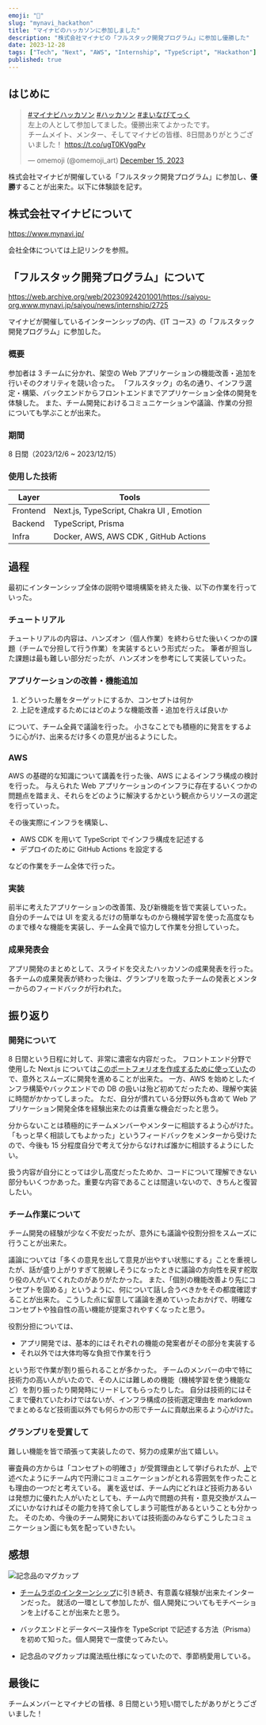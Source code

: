 ```yaml
---
emoji: "🏃"
slug: "mynavi_hackathon"
title: "マイナビのハッカソンに参加しました"
description: "株式会社マイナビの「フルスタック開発プログラム」に参加し優勝した"
date: 2023-12-28
tags: ["Tech", "Next", "AWS", "Internship", "TypeScript", "Hackathon"]
published: true
---
```


## はじめに

<blockquote class="twitter-tweet"><p lang="ja" dir="ltr"><a href="https://twitter.com/hashtag/%E3%83%9E%E3%82%A4%E3%83%8A%E3%83%93%E3%83%8F%E3%83%83%E3%82%AB%E3%82%BD%E3%83%B3?src=hash&amp;ref_src=twsrc%5Etfw">#マイナビハッカソン</a> <a href="https://twitter.com/hashtag/%E3%83%8F%E3%83%83%E3%82%AB%E3%82%BD%E3%83%B3?src=hash&amp;ref_src=twsrc%5Etfw">#ハッカソン</a> <a href="https://twitter.com/hashtag/%E3%81%BE%E3%81%84%E3%81%AA%E3%81%B3%E3%81%A6%E3%81%A3%E3%81%8F?src=hash&amp;ref_src=twsrc%5Etfw">#まいなびてっく</a><br />左上の人として参加してました。優勝出来てよかったです。<br />チームメイト、メンター、そしてマイナビの皆様、8日間ありがとうございました！ <a href="https://t.co/ugT0KVgqPv">https://t.co/ugT0KVgqPv</a></p>&mdash; omemoji (@omemoji_art) <a href="https://twitter.com/omemoji_art/status/1735580316537151591?ref_src=twsrc%5Etfw">December 15, 2023</a></blockquote><script async src="https://platform.twitter.com/widgets.js" charset="utf-8"></script>

株式会社マイナビが開催している「フルスタック開発プログラム」に参加し、**優勝**することが出来た。以下に体験談を記す。

## 株式会社マイナビについて

https://www.mynavi.jp/

会社全体については上記リンクを参照。

## 「フルスタック開発プログラム」について

https://web.archive.org/web/20230924201001/https://saiyou-org.www.mynavi.jp/saiyou/news/internship/2725

マイナビが開催しているインターンシップの内、《IT コース》の「フルスタック開発プログラム」に参加した。

### 概要

参加者は 3 チームに分かれ、架空の Web アプリケーションの機能改善・追加を行いそのクオリティを競い合った。
「フルスタック」の名の通り、インフラ選定・構築、バックエンドからフロントエンドまでアプリケーション全体の開発を体験した。
また、チーム開発におけるコミュニケーションや議論、作業の分担についても学ぶことが出来た。

### 期間

8 日間（2023/12/6 ~ 2023/12/15）

### 使用した技術

| Layer    | Tools                                    |
| -------- | ---------------------------------------- |
| Frontend | Next.js, TypeScript, Chakra UI , Emotion |
| Backend  | TypeScript, Prisma                       |
| Infra    | Docker, AWS, AWS CDK , GitHub Actions    |

## 過程

最初にインターンシップ全体の説明や環境構築を終えた後、以下の作業を行っていった。

### チュートリアル

チュートリアルの内容は、ハンズオン（個人作業）を終わらせた後いくつかの課題（チームで分担して行う作業）を実装するという形式だった。
筆者が担当した課題は最も難しい部分だったが、ハンズオンを参考にして実装していった。

### アプリケーションの改善・機能追加

1. どういった層をターゲットにするか、コンセプトは何か
2. 上記を達成するためにはどのような機能改善・追加を行えば良いか

について、チーム全員で議論を行った。
小さなことでも積極的に発言をするように心がけ、出来るだけ多くの意見が出るようにした。

### AWS

AWS の基礎的な知識について講義を行った後、AWS によるインフラ構成の検討を行った。
与えられた Web アプリケーションのインフラに存在するいくつかの問題点を踏まえ、それらをどのように解決するかという観点からリソースの選定を行っていった。

その後実際にインフラを構築し、

- AWS CDK を用いて TypeScript でインフラ構成を記述する
- デプロイのために GitHub Actions を設定する

などの作業をチーム全体で行った。

### 実装

前半に考えたアプリケーションの改善策、及び新機能を皆で実装していった。
自分のチームでは UI を変えるだけの簡単なものから機械学習を使った高度なものまで様々な機能を実装し、チーム全員で協力して作業を分担していった。

### 成果発表会

アプリ開発のまとめとして、スライドを交えたハッカソンの成果発表を行った。
各チームの成果発表が終わった後は、グランプリを取ったチームの発表とメンターからのフィードバックが行われた。

## 振り返り

### 開発について

8 日間という日程に対して、非常に濃密な内容だった。
フロントエンド分野で使用した Next.js については[このポートフォリオを作成するために使っていた](https://omemoji.com/articles/portfolio_renewal/)ので、意外とスムーズに開発を進めることが出来た。
一方、AWS を始めとしたインフラ構築やバックエンドでの DB の扱いは殆ど初めてだったため、理解や実装に時間がかかってしまった。
ただ、自分が慣れている分野以外も含めて Web アプリケーション開発全体を経験出来たのは貴重な機会だったと思う。

分からないことは積極的にチームメンバーやメンターに相談するよう心がけた。
「もっと早く相談してもよかった」というフィードバックをメンターから受けたので、今後も 15 分程度自分で考えて分からなければ誰かに相談するようにしたい。

扱う内容が自分にとっては少し高度だったためか、コードについて理解できない部分もいくつかあった。重要な内容であることは間違いないので、きちんと復習したい。

### チーム作業について

チーム開発の経験が少なく不安だったが、意外にも議論や役割分担をスムーズに行うことが出来た。

議論については「多くの意見を出して意見が出やすい状態にする」ことを重視したが、話が盛り上がりすぎて脱線しそうになったときに議論の方向性を戻す舵取り役の人がいてくれたのがありがたかった。
また、「個別の機能改善より先にコンセプトを固める」というように、何について話し合うべきかをその都度確認することが出来た。
こうした点に留意して議論を進めていったおかげで、明確なコンセプトや独自性の高い機能が提案されやすくなったと思う。

役割分担については、

- アプリ開発では、基本的にはそれぞれの機能の発案者がその部分を実装する
- それ以外では大体均等な負担で作業を行う

という形で作業が割り振られることが多かった。
チームのメンバーの中で特に技術力の高い人がいたので、その人には難しめの機能（機械学習を使う機能など）を割り振ったり開発時にリードしてもらったりした。
自分は技術的にはそこまで優れていたわけではないが、インフラ構成の技術選定理由を markdown でまとめるなど技術面以外でも何らかの形でチームに貢献出来るよう心がけた。

### グランプリを受賞して

難しい機能を皆で頑張って実装したので、努力の成果が出て嬉しい。

審査員の方からは「コンセプトの明確さ」が受賞理由として挙げられたが、[上](#チーム作業について)で述べたようにチーム内で円滑にコミュニケーションがとれる雰囲気を作ったことも理由の一つだと考えている。
裏を返せば、チーム内にどれほど技術力あるいは発想力に優れた人がいたとしても、チーム内で問題の共有・意見交換がスムーズにいかなければその能力を持て余してしまう可能性があるということも分かった。
そのため、今後のチーム開発においては技術面のみならずこうしたコミュニケーション面にも気を配っていきたい。

## 感想

![記念品のマグカップ](01.jpg)

- [チームラボのインターンシップ](https://omemoji.com/articles/teamlab)に引き続き、有意義な経験が出来たインターンだった。
  就活の一環として参加したが、個人開発についてもモチベーションを上げることが出来たと思う。

- バックエンドとデータベース操作を TypeScript で記述する方法（Prisma）を初めて知った。個人開発で一度使ってみたい。

- 記念品のマグカップは魔法瓶仕様になっていたので、季節柄愛用している。

## 最後に

チームメンバーとマイナビの皆様、8 日間という短い間でしたがありがとうございました！
